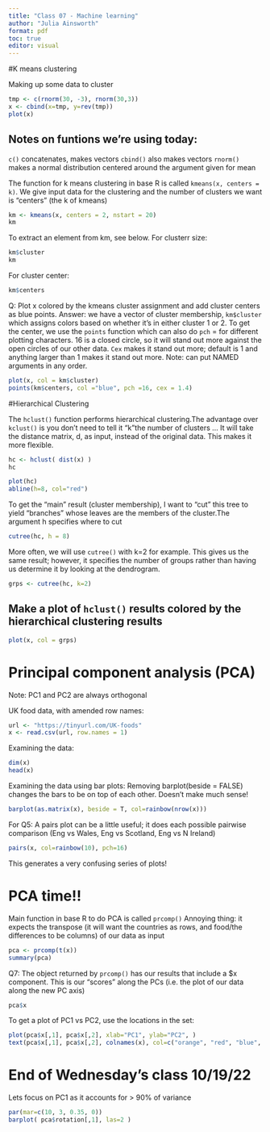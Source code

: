 ```yaml
---
title: "Class 07 - Machine learning"
author: "Julia Ainsworth"
format: pdf
toc: true
editor: visual
---
```


#K means clustering

Making up some data to cluster

```r
tmp <- c(rnorm(30, -3), rnorm(30,3))
x <- cbind(x=tmp, y=rev(tmp))
plot(x)
```

## Notes on funtions we're using today:

`c()` concatenates, makes vectors `cbind()` also makes vectors `rnorm()` makes a normal distribution centered around the argument given for mean

The function for k means clustering in base R is called `kmeans(x, centers = k)`. We give input data for the clustering and the number of clusters we want is "centers" (the k of kmeans)

```r
km <- kmeans(x, centers = 2, nstart = 20)
km
```

To extract an element from km, see below. For clusterr size:

```r
km$cluster
km

```

For cluster center:

```r
km$centers
```

Q: Plot x colored by the kmeans cluster assignment and add cluster centers as blue points. Answer: we have a vector of cluster membership, `km$cluster` which assigns colors based on whether it's in either cluster 1 or 2. To get the center, we use the `points` function which can also do `pch` = for different plotting characters. 16 is a closed circle, so it will stand out more against the open circles of our other data. `Cex` makes it stand out more; default is 1 and anything larger than 1 makes it stand out more. Note: can put NAMED arguments in any order.

```r
plot(x, col = km$cluster)
points(km$centers, col ="blue", pch =16, cex = 1.4)
```

#Hierarchical Clustering

The `hclust()` function performs hierarchical clustering.The advantage over `kclust()` is you don't need to tell it "k"the number of clusters ... It will take the distance matrix, d, as input, instead of the original data. This makes it more flexible.

```r
hc <- hclust( dist(x) )
hc
```

```r
plot(hc)
abline(h=8, col="red")
```

To get the "main" result (cluster membership), I want to "cut" this tree to yield "branches" whose leaves are the members of the cluster.The argument h specifies where to cut

```r
cutree(hc, h = 8)
```

More often, we will use `cutree()` with k=2 for example. This gives us the same result; however, it specifies the number of groups rather than having us determine it by looking at the dendrogram.

```r
grps <- cutree(hc, k=2)
```

## Make a plot of `hclust()` results colored by the hierarchical clustering results

```r
plot(x, col = grps)
```

# Principal component analysis (PCA)

Note: PC1 and PC2 are always orthogonal

UK food data, with amended row names:

```r
url <- "https://tinyurl.com/UK-foods"
x <- read.csv(url, row.names = 1)

```

Examining the data:

```r
dim(x)
head(x)
```

Examining the data using bar plots: Removing barplot(beside = FALSE) changes the bars to be on top of each other. Doesn't make much sense!

```r
barplot(as.matrix(x), beside = T, col=rainbow(nrow(x)))
```

For Q5: A pairs plot can be a little useful; it does each possible pairwise comparison (Eng vs Wales, Eng vs Scotland, Eng vs N Ireland)

```r
pairs(x, col=rainbow(10), pch=16)
```

This generates a very confusing series of plots!

# PCA time!!

Main function in base R to do PCA is called `prcomp()` Annoying thing: it expects the transpose (it will want the countries as rows, and food/the differences to be columns) of our data as input

```r
pca <- prcomp(t(x))
summary(pca)
```

Q7: The object returned by `prcomp()` has our results that include a \$x component. This is our "scores" along the PCs (i.e. the plot of our data along the new PC axis)

```r
pca$x
```

To get a plot of PC1 vs PC2, use the locations in the set:

```r
plot(pca$x[,1], pca$x[,2], xlab="PC1", ylab="PC2", )
text(pca$x[,1], pca$x[,2], colnames(x), col=c("orange", "red", "blue", "darkgreen"))
```

# End of Wednesday's class 10/19/22

Lets focus on PC1 as it accounts for \> 90% of variance

```r
par(mar=c(10, 3, 0.35, 0))
barplot( pca$rotation[,1], las=2 )
```
